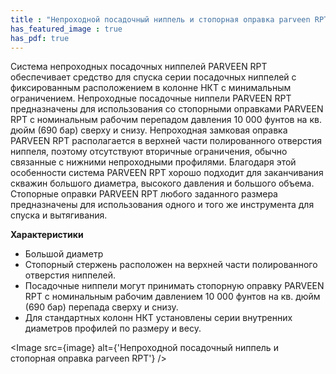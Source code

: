 ```yaml
---
title : "Непроходной посадочный ниппель и стопорная оправка parveen RPT"
has_featured_image : true
has_pdf: true
---
```


Система непроходных посадочных ниппелей PARVEEN RPT обеспечивает средство для спуска серии посадочных ниппелей с фиксированным расположением в колонне НКТ с минимальным ограничением. Непроходные посадочные ниппели PARVEEN RPT предназначены для использования со стопорными оправками PARVEEN RPT с номинальным рабочим перепадом давления 10 000 фунтов на кв. дюйм (690 бар) сверху и снизу.
Непроходная замковая оправка PARVEEN RPT располагается в верхней части полированного отверстия ниппеля, поэтому отсутствуют вторичные ограничения, обычно связанные с нижними непроходными профилями. Благодаря этой особенности система PARVEEN RPT хорошо подходит для заканчивания скважин большого диаметра, высокого давления и большого объема. Стопорные оправки PARVEEN RPT любого заданного размера предназначены для использования одного и того же инструмента для спуска и вытягивания.

**Характеристики**

* Большой диаметр
* Стопорный стержень расположен на верхней части полированного отверстия ниппелей.
* Посадочные ниппели могут принимать стопорную оправку PARVEEN RPT с номинальным рабочим давлением 10 000 фунтов на кв. дюйм (690 бар) перепада сверху и снизу.
* Для стандартных колонн НКТ установлены серии внутренних диаметров профилей по размеру и весу.


<Image src={image} alt={'Непроходной посадочный ниппель и стопорная оправка parveen RPT'} />